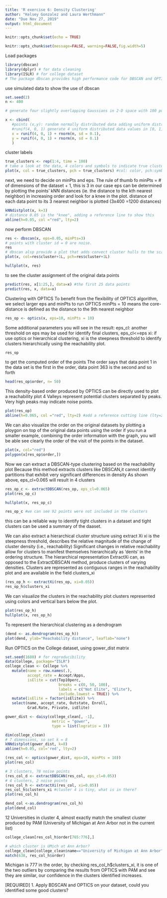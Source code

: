 ```yaml
---
title: 'R exercise 6: Density Clustering'
author: "Kelsey Gonzalez and Laura Werthmann"
date: "Due Nov 27, 2019"
output: html_document
---
```


```r
knitr::opts_chunk$set(echo = TRUE)
```

```r
knitr::opts_chunk$set(message=FALSE, warning=FALSE,fig.width=5)
```


Load packages
```r
library(dbscan)
library(dplyr) # for data cleaning
library(ISLR) # for college dataset
# The package dbscan provides high performance code for DBSCAN and OPTICS
```

use simulated data to show the use of dbscan
```r
set.seed(2)
n <- 400

# generate four slightly overlapping Gaussians in 2-D space with 100 points each.

x <- cbind(
   #points (x,y): random normally distributed data adding uniform distribution noices (runif)
   #runif(4, 0, 1) generate 4 uniform distributed data values in [0, 1]
   x = runif(4, 0, 1) + rnorm(n, sd = 0.1),
   y = runif(4, 0, 1) + rnorm(n, sd = 0.1)
   )
```

cluster labels
```r
true_clusters <- rep(1:4, time = 100)
# take a look at the data, 4 colors and symbols to indicate true clusters for the points                     
plot(x, col = true_clusters, pch = true_clusters) #col: color, pch:symbols
```

next, we need to decide on minPts and eps. 
The rule of thumb fo minPts = # of dimensions of the dataset + 1, this is 3 in our case
eps can be determined by plotting the points' kNN distances (ie. the distance to the kth nearest neighbor)
in increasing order and look for a knee in the plot. 
distance of each data point to its 3 nearest neighbor is plotted (3x400 =1200 distances)

```r
kNNdistplot(x, k=3)
# distance 0.05 is the "knee", adding a reference line to show this
abline(h=0.05, col ="red", lty=2)
```

now perform DBSCAN
```r
res <- dbscan(x, eps=0.05, minPts=3)
# points with cluster id = 0 are noise. 
res
# dbscan alsp provide a plot that adds convect cluster hulls to the scatter plot. 
plot(x, col=res$cluster+1L, pch=res$cluster+1L)
```

```r
hullplot(x, res)
```

to see the cluster assignment of the original data points
```r
predict(res, x[1:25,], data=x) #the first 25 data points
predict(res, x, data=x) 
```

Clustering with OPTICS
To benefit from the flexibility of OPTICS algorithm, we select larger eps and minPts to run OPTICS
minPts = 10 means the core-distance is defined as the distance to the 9th nearest neighbor
```r
res_op <- optics(x, eps=10, minPts = 10)
```
Some additional parameters you will see in the result:
eps_cl: another threshold on eps may be used for identify final clusters, eps_cl<=eps
xi: if use optics or hierarchical clustering, xi is the steepness threshold to identify clusters hierarchically using the reachability plot.
```r
res_op
```
to get the computed order of the points
The order says that data point 1 in the data set is the first in the order, data point 363 is the second and so forth
```r
head(res_op$order, n= 50)
```
This density-based order produced by OPTICS can be directly used to plot a reachability plot
4 Valleys represent potential clusters separated by peaks. Very high peaks may indicate noise points.
```r
plot(res_op)
abline(h=0.065, col ="red", lty=2) #add a reference cutting line (lty=2 draws a dashed line) for extracting the clusters later
```


We can also visualize the order on the original datasets by plotting a ploygon on top of the original data points using the order
if you run a smaller example, combining the order information with the graph,  you will be able see clearly the order of the visit of the points in the dataset.
```r
plot(x, col="red")
polygon(x[res_op$order,])
```

Now we can extract a DBSCAN-type clustering based on the reachability plot
Because this method extracts clusters like DBSCAN,it cannot identify partitions that exhibit very significant differences in density
As shown above, eps_cl=0.065 will result in 4 clusters
```r
res_op_c <- extractDBSCAN(res_op, eps_cl=0.065)
plot(res_op_c)

hullplot(x, res_op_c)

res_op_c #we can see 92 points were not included in the clusters
```
this can be a reliable way to identify tight clusters in a dataset and tight clusters can be used a summary of the daaset.


We can also extract a hierarchical cluster structure using extract Xi
xi is the steepness threshold, describes the relative magnitude of the change of cluster density (i.e., reachability) 
Significant changes in relative reachability allow for clusters to manifest themselves hierarchically as ‘dents’ in the ordering structure. The hierarchical representation ExtractXi can, as opposed to the ExtractDBSCAN method, produce clusters of varying densities.
Clusters are represented as contiguous ranges in the reachability plot and are available in the field clusters_xi

```r
(res_op_h <- extractXi(res_op, xi=0.05))
res_op_h$clusters_xi
```

We can visualize the clusters in the reachability plot
clusters represented using colors and vertical bars below the plot.
```r
plot(res_op_h)
hullplot(x, res_op_h)
```

To represent the hierarchical clustering as a dendrogram
```r
(dend <- as.dendrogram(res_op_h))
plot(dend, ylab="Reachability distance", leaflab="none")
```

Run OPTICS on the College dataset, using gower_dist matrix
```r

set.seed(1680) # for reproducibility
data(College, package="ISLR")
college_clean <- College %>%
   mutate(name = row.names(.),
          accept_rate = Accept/Apps,
          isElite = cut(Top10perc,
                        breaks = c(0, 50, 100),
                        labels = c("Not Elite", "Elite"),
                        include.lowest = TRUE)) %>%
   mutate(isElite = factor(isElite)) %>%
   select(name, accept_rate, Outstate, Enroll,
          Grad.Rate, Private, isElite)

gower_dist <- daisy(college_clean[, -1],
                     metric = "gower",
                     type = list(logratio = 3))

dim(college_clean)
# 7 dimensions, so set k = 8
kNNdistplot(gower_dist, k=8)
abline(h=0.05, col='red', lty=2)

(res_col <- optics(gower_dist, eps=10, minPts = 10))
plot(res_col)
```


```r
# 3 clusters, 78 noise points
(res_col_d <- extractDBSCAN(res_col, eps_cl=0.05))
# 4 clusters, 2 noise points
(res_col_h <- extractXi(res_col, xi=0.05))
res_col_h$clusters_xi #cluster 4 is tiny, what is in there?
plot(res_col_h)

dend_col <-as.dendrogram(res_col_h)
plot(dend_col)
```
12 Universities in cluster 4, almost exactly match the smallest cluster produced by PAM (University of Michigan at Ann Arbor not in the current list)
```r

college_clean[res_col_h$order[765:776],]
```

```r
# which cluster is UMich at Ann Arbor?
college_clean[college_clean$name=="University of Michigan at Ann Arbor", ]
match(638, res_col_h$order)
```
Michigan is 777 in the order, by checking res_col_h$clusters_xi, it is one of the two outliers
by comparing the results from OPTICS with PAM and see they are similar, our confidence in the clusters identified increases.



[REQUIRED]
1.	Apply BDSCAN and OPTICS on your dataset, could you identified some good clusters?
